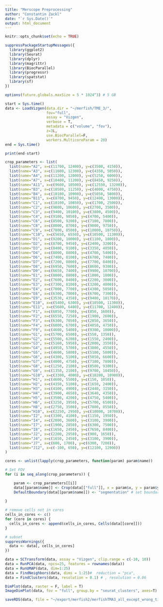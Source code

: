 ```yaml
---
title: "Merscope Preprocessing"
author: "Constantin Zackl"
date: "`r Sys.Date()`"
output: html_document
---
```


```r
knitr::opts_chunk$set(echo = TRUE)
```

```r
suppressPackageStartupMessages({
  library(ggplot2)
  library(Seurat)
  library(dplyr)
  library(magrittr)
  library(BiocParallel)
  library(progressr)
  library(spatstat)  
  library(sf)
})
```

```r
options(future.globals.maxSize = 5 * 1024^3) # 5 GB

```



```r
start = Sys.time()
data <- LoadVizgen(data.dir = "~/merfish/TME_3/", 
                   fov="full", 
                   assay = "Vizgen", 
                   verbose = T, 
                   metadata = c("volume", "fov"),
                   z=3L, 
                   use.BiocParallel=F, 
                   workers.MulticoreParam = 20)
end = Sys.time()

print(end-start)
```

```r
crop_parameters <- list(
  list(name="A2", x=c(11700, 12400), y=c(3500, 4150)),
  list(name="A3", x=c(11600, 12300), y=c(4350, 5050)),
  list(name="A4", x=c(11200, 12000), y=c(5250, 6000)),
  list(name="A7", x=c(10400, 11200), y=c(8450, 9250)),
  list(name="A11", x=c(9600, 10500), y=c(12550, 13200)),
  list(name="B3", x=c(10500, 11250), y=c(4000, 4750)),
  list(name="B4", x=c(10100, 10900), y=c(5050, 5800)),
  list(name="B11", x=c(8700, 9450), y=c(12400, 13000)),
  list(name="C1", x=c(10100, 10850), y=c(1700, 2500)),
  list(name="C2", x=c(9800, 10600), y=c(2700, 3500)),
  list(name="C3", x=c(9400, 10100), y=c(3800, 4500)),
  list(name="C4", x=c(9100, 9850), y=c(4700, 5400)),
  list(name="C6", x=c(8500, 9200), y=c(7100, 7800)),
  list(name="C8", x=c(8000, 8700), y=c(9000, 9750)),
  list(name="C9", x=c(7800, 8500), y=c(10000, 10750)),
  list(name="C10", x=c(5650, 6550), y=c(10500, 11300)),
  list(name="D1", x=c(9200, 10000), y=c(1100, 1800)),
  list(name="D2", x=c(8700, 9450), y=c(2400, 3200)),
  list(name="D3", x=c(8400, 9100), y=c(3350, 4050)),
  list(name="D4", x=c(8000, 8800), y=c(4700, 5400)),
  list(name="D6", x=c(7400, 8100), y=c(6700, 7400)),
  list(name="D7", x=c(7200, 8000), y=c(7700, 8400)),
  list(name="D8", x=c(6950, 7600), y=c(8600, 9300)),
  list(name="D9", x=c(6650, 7400), y=c(9900, 10700)),
  list(name="E1", x=c(8000, 8800), y=c(1000, 1800)),
  list(name="E2", x=c(7600, 8400), y=c(2200, 3000)),
  list(name="E3", x=c(7300, 8100), y=c(3200, 4000)),
  list(name="E4", x=c(7000, 7700), y=c(4300, 5050)),
  list(name="E6", x=c(6300, 7000), y=c(6700, 7300)),
  list(name="E9", x=c(3530, 4350), y=c(9400, 10170)),
  list(name="E10", x=c(5400, 6300), y=c(10500, 11300)),
  list(name="E11", x=c(5600, 6400), y=c(11700, 12400)),
  list(name="F1", x=c(6850, 7700), y=c(850, 1600)),
  list(name="F2", x=c(6550, 7250), y=c(1900, 2600)),
  list(name="F3", x=c(6300, 7050), y=c(2850, 3650)),
  list(name="F4", x=c(6000, 6700), y=c(4050, 4750)),
  list(name="F9", x=c(4600, 5400), y=c(9300, 10000)),
  list(name="G1", x=c(5700, 6500), y=c(550, 1350)),
  list(name="G2", x=c(5500, 6200), y=c(1550, 2400)),
  list(name="G3", x=c(5160, 5950), y=c(2800, 3550)),
  list(name="G4", x=c(4950, 5700), y=c(3800, 4550)),
  list(name="G5", x=c(4600, 5800), y=c(5100, 5800)),
  list(name="G6", x=c(4300, 5100), y=c(5850, 6600)),
  list(name="G7", x=c(4000, 4750), y=c(7100, 7800)),
  list(name="G8", x=c(1250, 2100), y=c(8500, 9300)),
  list(name="G9", x=c(1350, 2100), y=c(9700, 10450)),
  list(name="G10", x=c(3300, 4000), y=c(10200, 10900)),
  list(name="H1", x=c(4600, 5500), y=c(150, 1050)),
  list(name="H2", x=c(4350, 5100), y=c(1650, 2400)),
  list(name="H3", x=c(4100, 4900), y=c(2440, 3150)),
  list(name="H4", x=c(3900, 4650), y=c(3640, 4350)),
  list(name="H5", x=c(3500, 4200), y=c(4750, 5400)),
  list(name="H6", x=c(3250, 3950), y=c(5700, 6500)),
  list(name="H8", x=c(2750, 3500), y=c(7800, 8550)),
  list(name="H10", x=c(2250, 2950), y=c(10000, 10700)),
  list(name="I2", x=c(3300, 4100), y=c(1150, 1950)),
  list(name="I4", x=c(2800, 3600), y=c(3100, 3900)),
  list(name="I7", x=c(1900, 2850), y=c(6300, 7500)),
  list(name="I8", x=c(1650, 2450), y=c(7650, 8400)),
  list(name="J2", x=c(2200, 2950), y=c(900, 1650)),
  list(name="J4", x=c(1650, 2450), y=c(3100, 3900)),
  list(name="J7", x=c(600, 1700), y=c(6300, 7200)),
  list(name="J12", x=c(-100, 650), y=c(12100, 12900))
)
```

```r
cores <- unlist(lapply(crop_parameters, function(param) param$name))
```

```r
# Set FOV
for (i in seq_along(crop_parameters)) {

    param <- crop_parameters[[i]]
    data[[param$name]] <- Crop(data[["full"]], x = param$x, y = param$y, coords = "plot") # set FOV
    DefaultBoundary(data[[param$name]]) <- "segmentation" # set boundary
 
}
```

```r
# remove cells not in cores
cells_in_cores <- c()
for (core in cores) {
  cells_in_cores <- append(cells_in_cores, Cells(data[[core]]))
}

# subset
suppressWarnings({
  data <- data[, cells_in_cores]
})
```

```r
data = SCTransform(data, assay = "Vizgen", clip.range = c(-10, 10))
data = RunPCA(data, npcs=25, features = rownames(data))
data = RunUMAP(data, dim=1:25)
data = FindNeighbors(data, dims = 1:25)#  reduction = "pca",
data = FindClusters(data, resolution = 0.1) # , resolution = 0.06
```

```r
DimPlot(data, raster = F, label = T)
ImageDimPlot(data, fov = "full", group.by = "seurat_clusters", axes=T)
```

```r
saveRDS(data, file = "~/export/merfish2/merfishTMA3_all_except_wrong_tissue.rds")
```

